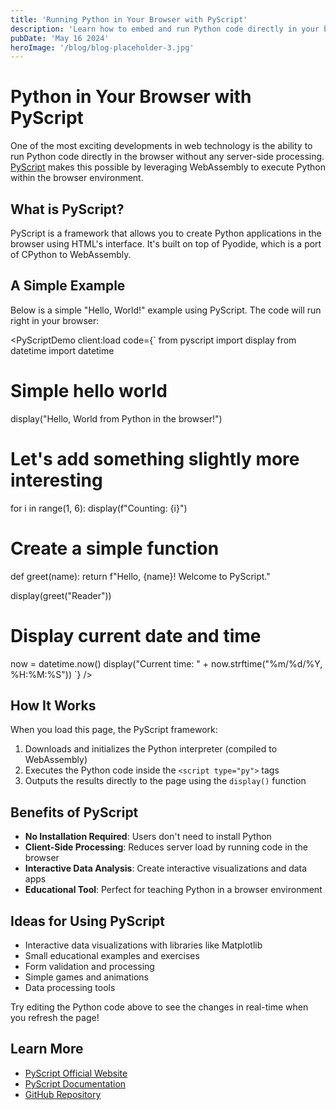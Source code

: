 ```yaml
---
title: 'Running Python in Your Browser with PyScript'
description: 'Learn how to embed and run Python code directly in your browser using PyScript'
pubDate: 'May 16 2024'
heroImage: '/blog/blog-placeholder-3.jpg'
---
```



# Python in Your Browser with PyScript

One of the most exciting developments in web technology is the ability to run Python code directly in the browser without any server-side processing. [PyScript](https://pyscript.net/) makes this possible by leveraging WebAssembly to execute Python within the browser environment.

## What is PyScript?

PyScript is a framework that allows you to create Python applications in the browser using HTML's interface. It's built on top of Pyodide, which is a port of CPython to WebAssembly.

## A Simple Example

Below is a simple "Hello, World!" example using PyScript. The code will run right in your browser:

<PyScriptDemo client:load code={`
from pyscript import display
from datetime import datetime

# Simple hello world
display("Hello, World from Python in the browser!")

# Let's add something slightly more interesting
for i in range(1, 6):
    display(f"Counting: {i}")

# Create a simple function
def greet(name):
    return f"Hello, {name}! Welcome to PyScript."

display(greet("Reader"))

# Display current date and time
now = datetime.now()
display("Current time: " + now.strftime("%m/%d/%Y, %H:%M:%S"))
`} />

## How It Works

When you load this page, the PyScript framework:

1. Downloads and initializes the Python interpreter (compiled to WebAssembly)
2. Executes the Python code inside the `<script type="py">` tags
3. Outputs the results directly to the page using the `display()` function

## Benefits of PyScript

- **No Installation Required**: Users don't need to install Python
- **Client-Side Processing**: Reduces server load by running code in the browser
- **Interactive Data Analysis**: Create interactive visualizations and data apps
- **Educational Tool**: Perfect for teaching Python in a browser environment

## Ideas for Using PyScript

- Interactive data visualizations with libraries like Matplotlib
- Small educational examples and exercises
- Form validation and processing
- Simple games and animations
- Data processing tools

Try editing the Python code above to see the changes in real-time when you refresh the page!

## Learn More

- [PyScript Official Website](https://pyscript.net/)
- [PyScript Documentation](https://docs.pyscript.net/)
- [GitHub Repository](https://github.com/pyscript/pyscript) 